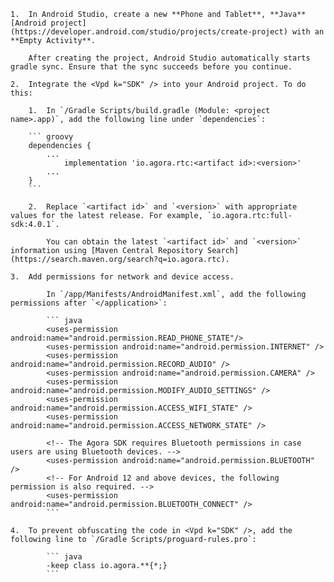 <PlatformWrapper platform="android">

    1.  In Android Studio, create a new **Phone and Tablet**, **Java** [Android project](https://developer.android.com/studio/projects/create-project) with an **Empty Activity**.

        After creating the project, Android Studio automatically starts gradle sync. Ensure that the sync succeeds before you continue.

    2.  Integrate the <Vpd k="SDK" /> into your Android project. To do this:

        1.  In `/Gradle Scripts/build.gradle (Module: <project name>.app)`, add the following line under `dependencies`:

        ``` groovy
        dependencies {
            ...
                implementation 'io.agora.rtc:<artifact id>:<version>'
            ...
        }
        ```

        2.  Replace `<artifact id>` and `<version>` with appropriate values for the latest release. For example, `io.agora.rtc:full-sdk:4.0.1`.

            You can obtain the latest `<artifact id>` and `<version>` information using [Maven Central Repository Search](https://search.maven.org/search?q=io.agora.rtc).

    3.  Add permissions for network and device access.

            In `/app/Manifests/AndroidManifest.xml`, add the following permissions after `</application>`:

            ``` java
            <uses-permission android:name="android.permission.READ_PHONE_STATE"/>
            <uses-permission android:name="android.permission.INTERNET" />
            <uses-permission android:name="android.permission.RECORD_AUDIO" />
            <uses-permission android:name="android.permission.CAMERA" />
            <uses-permission android:name="android.permission.MODIFY_AUDIO_SETTINGS" />
            <uses-permission android:name="android.permission.ACCESS_WIFI_STATE" />
            <uses-permission android:name="android.permission.ACCESS_NETWORK_STATE" />

            <!-- The Agora SDK requires Bluetooth permissions in case users are using Bluetooth devices. -->
            <uses-permission android:name="android.permission.BLUETOOTH" />
            <!-- For Android 12 and above devices, the following permission is also required. -->
            <uses-permission android:name="android.permission.BLUETOOTH_CONNECT" />
            ```

    4.  To prevent obfuscating the code in <Vpd k="SDK" />, add the following line to `/Gradle Scripts/proguard-rules.pro`:

            ``` java
            -keep class io.agora.**{*;}
            ```
</PlatformWrapper>
